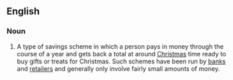 ==English==
{{wikipedia}}

===Noun===
{{en-noun|sg=[[Christmas]] [[club]]}}
# {{banking}} A type of savings scheme in which a person pays in money through the course of a year and gets back a total at around [[Christmas]] time ready to buy gifts or treats for Christmas.  Such schemes have been run by [[bank]]s and [[retailer]]s and generally only involve fairly small amounts of money.